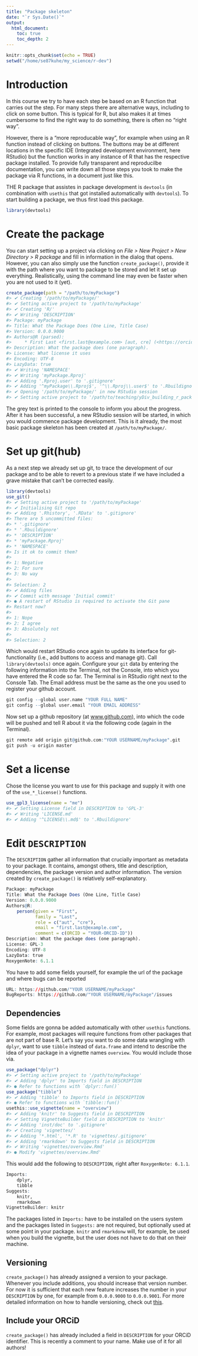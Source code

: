 ```yaml
---
title: "Package skeleton"
date: "`r Sys.Date()`"
output:
  html_document:
    toc: true
    toc_depth: 2
---
```


```r
knitr::opts_chunk$set(echo = TRUE)
setwd("/home/se87kuhe/my_science/r-dev")
```

# Introduction

In this course we try to have each step be based on an R function that carries out the step. For many steps there are alternative ways, including to click on some button. This is typical for R, but also makes it at times cumbersome to find the right way to do something, there is often no "right way".

However, there is a "more reproducable way", for example when using an R function instead of clicking on buttons. The buttons may be at different locations in the specific IDE (Integrated development environment, here RStudio) but the function works in any instance of R that has the respective package installed. To provide fully transparent and reproducilbe documentation, you can write down all those steps you took to make the package via R functions, in a document just like this.

THE R package that assistes in package development is `devtools` (in combination with `usethis` that got installed automatically with `devtools`). To start building a package, we thus first load this package.

```r
library(devtools)
```


# Create the package

You can start setting up a project via clicking on *File > New Project > New Directory > R package* and fill in information in the dialog that opens. However, you can also simply use the function `create_package()`, provide it with the path where you want to package to be stored and let it set up everything. Realistically, using the command line may even be faster when you are not used to it (yet).

```r
create_package(path = "/path/to/myPackage")
#> ✔ Creating '/path/to/myPackage/'
#> ✔ Setting active project to '/path/to/myPackage'
#> ✔ Creating 'R/'
#> ✔ Writing 'DESCRIPTION'
#> Package: myPackage
#> Title: What the Package Does (One Line, Title Case)
#> Version: 0.0.0.9000
#> Authors@R (parsed):
#>     * First Last <first.last@example.com> [aut, cre] (<https://orcid.org/YOUR-ORCID-ID>)
#> Description: What the package does (one paragraph).
#> License: What license it uses
#> Encoding: UTF-8
#> LazyData: true
#> ✔ Writing 'NAMESPACE'
#> ✔ Writing 'myPackage.Rproj'
#> ✔ Adding '.Rproj.user' to '.gitignore'
#> ✔ Adding '^myPackage\\.Rproj$', '^\\.Rproj\\.user$' to '.Rbuildignore'
#> ✔ Opening '/path/to/myPackage/' in new RStudio session
#> ✔ Setting active project to '/path/to/teaching/yDiv_building_r_packages'
```

The grey text is printed to the console to inform you about the progress. After it has been successful, a new RStudio session will be started, in which you would commence package development. This is it already, the most basic package skeleton has been created at `/path/to/myPackage/`.


# Set up git(hub)

As a next step we already set up git, to trace the development of our package and to be able to revert to a previous state if we have included a grave mistake that can't be corrected easily.

```r
library(devtools)
use_git()
#> ✔ Setting active project to '/path/to/myPackage'
#> ✔ Initialising Git repo
#> ✔ Adding '.Rhistory', '.RData' to '.gitignore'
#> There are 5 uncommitted files:
#> * '.gitignore'
#> * '.Rbuildignore'
#> * 'DESCRIPTION'
#> * 'myPackage.Rproj'
#> * 'NAMESPACE'
#> Is it ok to commit them?
#> 
#> 1: Negative
#> 2: For sure
#> 3: No way
#> 
#> Selection: 2
#> ✔ Adding files
#> ✔ Commit with message 'Initial commit'
#> ● A restart of RStudio is required to activate the Git pane
#> Restart now?
#> 
#> 1: Nope
#> 2: I agree
#> 3: Absolutely not
#> 
#> Selection: 2
```

Which would restart RStudio once again to update its interface for git-functionality (i.e., add buttons to access and manage git). Call `library(devtools)` once again. Configure your `git` data by entering the following information into the Terminal, not the Console, into which you have entered the R code so far. The Terminal is in RStudio right next to the Console Tab. The Email address must be the same as the one you used to register your github account.

```r
git config --global user.name "YOUR FULL NAME"
git config --global user.email "YOUR EMAIL ADDRESS"
```

Now set up a github repository (at [www.github.com](www.github.com)), into which the code will be pushed and tell R about it via the following code (again in the Terminal).

```r
git remote add origin git@github.com:"YOUR USERNAME/myPackage".git
git push -u origin master
```


# Set a license

Chose the license you want to use for this package and supply it with one of the `use_*_license()` functions.

```r
use_gpl3_license(name = "me")
#> ✔ Setting License field in DESCRIPTION to 'GPL-3'
#> ✔ Writing 'LICENSE.md'
#> ✔ Adding '^LICENSE\\.md$' to '.Rbuildignore'
```


# Edit `DESCRIPTION`

The `DESCRIPTION` gather all information that crucially important as metadata to your package. It contains, amongst others, title and description, dependencies, the package version and author information. The version created by `create_package()` is relatively self-explanatory.

```r
Package: myPackage
Title: What the Package Does (One Line, Title Case)
Version: 0.0.0.9000
Authors@R: 
    person(given = "First",
           family = "Last",
           role = c("aut", "cre"),
           email = "first.last@example.com",
           comment = c(ORCID = "YOUR-ORCID-ID"))
Description: What the package does (one paragraph).
License: GPL-3
Encoding: UTF-8
LazyData: true
RoxygenNote: 6.1.1
```

You have to add some fields yourself, for example the url of the package and where bugs can be reported

```r
URL: https://github.com/"YOUR USERNAME/myPackage"
BugReports: https://github.com/"YOUR USERNAME/myPackage"/issues
```

## Dependencies

Some fields are gonna be added automatically with other `usethis` functions. For example, most packages will require functions from other packages that are not part of base R. Let's say you want to do some data wrangling with `dplyr`, want to use `tibble` instead of `data.frame` and intend to describe the idea of your package in a vignette names `overview`. You would include those via.

```r
use_package("dplyr")
#> ✔ Setting active project to '/path/to/myPackage'
#> ✔ Adding 'dplyr' to Imports field in DESCRIPTION
#> ● Refer to functions with `dplyr::fun()`
use_package("tibble")
#> ✔ Adding 'tibble' to Imports field in DESCRIPTION
#> ● Refer to functions with `tibble::fun()`
usethis::use_vignette(name = "overview")
#> ✔ Adding 'knitr' to Suggests field in DESCRIPTION
#> ✔ Setting VignetteBuilder field in DESCRIPTION to 'knitr'
#> ✔ Adding 'inst/doc' to '.gitignore'
#> ✔ Creating 'vignettes/'
#> ✔ Adding '*.html', '*.R' to 'vignettes/.gitignore'
#> ✔ Adding 'rmarkdown' to Suggests field in DESCRIPTION
#> ✔ Writing 'vignettes/overview.Rmd'
#> ● Modify 'vignettes/overview.Rmd'
```

This would add the following to `DESCRIPTION`, right after `RoxygenNote: 6.1.1`.

```r
Imports: 
    dplyr,
    tibble
Suggests: 
    knitr,
    rmarkdown
VignetteBuilder: knitr
```

The packages listed in `Imports:` have to be installed on the users system and the packages listed in `Suggests:` are not required, but optionally used at some point in your package. `knitr` and `rmarkdonw` will, for example, be used when you build the vignette, but the user does not have to do that on their machine.

## Versioning

`create_package()` has already assigned a version to your package. Whenever you include additions, you should increase that version number. For now it is sufficient that each new feature increases the number in your `DESCRIPTION` by one, for example from `0.0.0.9000` to `0.0.0.9001`. For more detailed information on how to handle versioning, check out [this](https://r-pkgs.org/description.html#version).

## Include your ORCiD

`create_package()` has already included a field in `DESCRIPTION` for your ORCiD identifier. This is recently a comment to your name. Make use of it for all authors!

